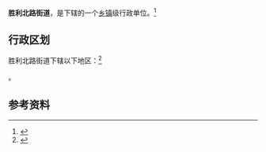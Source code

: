 {{中国乡级行政区|13/07/02/002/000}}

'''胜利北路街道'''，是{{PRC admin/fullname|13/07/02/002/000|3}}下辖的一个[[乡镇|乡镇]]级行政单位。<ref>{{PRC admin/ref sgc|{{PRC admin/parent|13/07/02/002/000}}}}</ref>

== 行政区划 ==

胜利北路街道下辖以下地区：<ref>{{PRC admin/ref sgc|13/07/02/002/000}}</ref>

{{PRC admin/children|13/07/02/002/000}}。

== 参考资料 ==

{{reflist}}

{{行政区划小作品}}
{{PRC admin/navcat|13/07/02/002/000}}